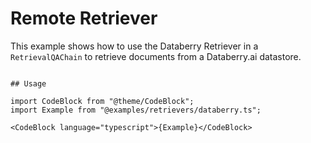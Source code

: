 # Remote Retriever

This example shows how to use the Databerry Retriever in a `RetrievalQAChain` to retrieve documents from a Databerry.ai datastore.

```

## Usage

import CodeBlock from "@theme/CodeBlock";
import Example from "@examples/retrievers/databerry.ts";

<CodeBlock language="typescript">{Example}</CodeBlock>
```
